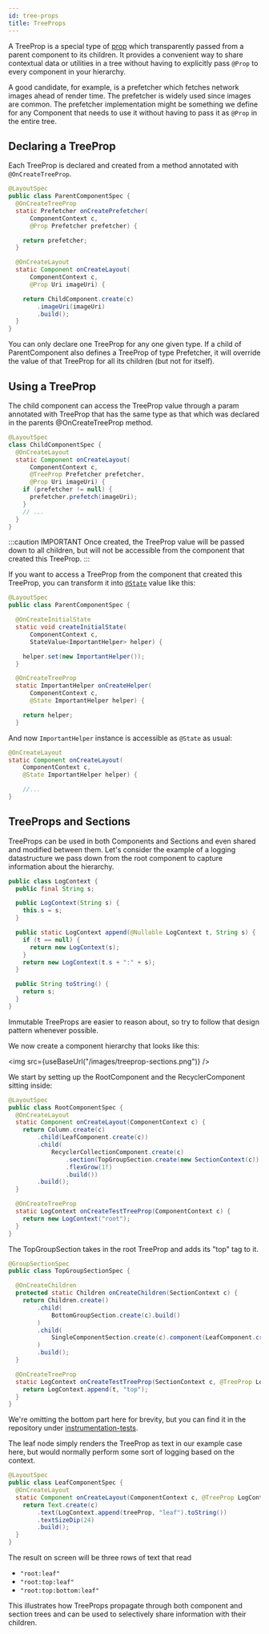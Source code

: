 ```yaml
---
id: tree-props
title: TreeProps
---
```


A TreeProp is a special type of [prop](props) which transparently passed
from a parent component to its children. It provides a convenient way to share
contextual data or utilities in a tree without having to explicitly pass `@Prop`
to every component in your hierarchy.

A good candidate, for example, is a prefetcher which fetches network images
ahead of render time. The prefetcher is widely used since images are common. The
prefetcher implementation might be something we define for any Component that
needs to use it without having to pass it as `@Prop` in the entire tree.

## Declaring a TreeProp

Each TreeProp is declared and created from a method annotated with `@OnCreateTreeProp`.

```java
@LayoutSpec
public class ParentComponentSpec {
  @OnCreateTreeProp
  static Prefetcher onCreatePrefetcher(
      ComponentContext c,
      @Prop Prefetcher prefetcher) {

    return prefetcher;
  }

  @OnCreateLayout
  static Component onCreateLayout(
      ComponentContext c,
      @Prop Uri imageUri) {

    return ChildComponent.create(c)
        .imageUri(imageUri)
        .build();
  }
}
```

You can only declare one TreeProp for any one given type. If a child of ParentComponent also defines a TreeProp of type Prefetcher, it will override the value of that TreeProp for all its children (but not for itself).

## Using a TreeProp

The child component can access the TreeProp value through a param annotated with TreeProp that has the same type as that which was declared in the parents @OnCreateTreeProp method.

``` java
@LayoutSpec
class ChildComponentSpec {
  @OnCreateLayout
  static Component onCreateLayout(
      ComponentContext c,
      @TreeProp Prefetcher prefetcher,
      @Prop Uri imageUri) {
    if (prefetcher != null) {
      prefetcher.prefetch(imageUri);
    }
    // ...
  }
}
```

:::caution IMPORTANT 
Once created, the TreeProp value will be passed down to all children, but will not be accessible from the component that created this TreeProp.
:::

If you want to access a TreeProp from the component that created this TreeProp, you can transform it into [`@State`](https://fblitho.com/docs/state) value like this:

```java
@LayoutSpec
public class ParentComponentSpec {

  @OnCreateInitialState
  static void createInitialState(
      ComponentContext c,
      StateValue<ImportantHelper> helper) {

    helper.set(new ImportantHelper());
  }

  @OnCreateTreeProp
  static ImportantHelper onCreateHelper(
      ComponentContext c,
      @State ImportantHelper helper) {

    return helper;
  }
```

And now `ImportantHelper` instance is accessible as `@State` as usual:

```java
@OnCreateLayout
static Component onCreateLayout(
    ComponentContext c,
    @State ImportantHelper helper) {

	//...
}
```

## TreeProps and Sections

TreeProps can be used in both Components and Sections and even shared and
modified between them. Let's consider the example of a logging datastructure we
pass down from the root component to capture information about the hierarchy.

```java
public class LogContext {
  public final String s;

  public LogContext(String s) {
    this.s = s;
  }

  public static LogContext append(@Nullable LogContext t, String s) {
    if (t == null) {
      return new LogContext(s);
    }
    return new LogContext(t.s + ":" + s);
  }

  public String toString() {
    return s;
  }
}

```

Immutable TreeProps are easier to reason about, so try to follow that design
pattern whenever possible.

We now create a component hierarchy that looks like this:

<img src={useBaseUrl("/images/treeprop-sections.png")} />

We start by setting up the RootComponent and the RecyclerComponent sitting
inside:

```java
@LayoutSpec
public class RootComponentSpec {
  @OnCreateLayout
  static Component onCreateLayout(ComponentContext c) {
    return Column.create(c)
        .child(LeafComponent.create(c))
        .child(
            RecyclerCollectionComponent.create(c)
                .section(TopGroupSection.create(new SectionContext(c)).build())
                .flexGrow(1f)
                .build())
        .build();
  }

  @OnCreateTreeProp
  static LogContext onCreateTestTreeProp(ComponentContext c) {
    return new LogContext("root");
  }
}
```

The TopGroupSection takes in the root TreeProp and adds its "top" tag to it.

```java
@GroupSectionSpec
public class TopGroupSectionSpec {

  @OnCreateChildren
  protected static Children onCreateChildren(SectionContext c) {
    return Children.create()
        .child(
            BottomGroupSection.create(c).build()
        )
        .child(
            SingleComponentSection.create(c).component(LeafComponent.create(c))
        )
        .build();
  }

  @OnCreateTreeProp
  static LogContext onCreateTestTreeProp(SectionContext c, @TreeProp LogContext t) {
    return LogContext.append(t, "top");
  }
}
```

We're omitting the bottom part here for brevity, but you can find it in the
repository under [instrumentation-tests](https://github.com/facebook/litho/tree/master/litho-instrumentation-tests/src/main/java/com/facebook/litho/sections/treeprops).

The leaf node simply renders the TreeProp as text in our example case here, but
would normally perform some sort of logging based on the context.

```java
@LayoutSpec
public class LeafComponentSpec {
  @OnCreateLayout
  static Component onCreateLayout(ComponentContext c, @TreeProp LogContext treeProp) {
    return Text.create(c)
        .text(LogContext.append(treeProp, "leaf").toString())
        .textSizeDip(24)
        .build();
  }
}
```

The result on screen will be three rows of text that read

- `"root:leaf"`
- `"root:top:leaf"`
- `"root:top:bottom:leaf"`

This illustrates how TreeProps propagate through both component and section
trees and can be used to selectively share information with their children.
